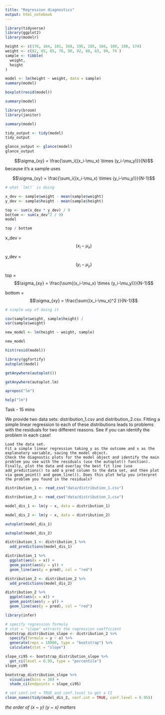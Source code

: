 ```yaml
---
title: "Regression diagnostics"
output: html_notebook
---
```


```r
library(tidyverse)
library(ggplot2)
library(modelr)
```


```r
height <- c(176, 164, 181, 168, 195, 185, 166, 180, 188, 174)
weight <- c(82, 65, 85, 76, 90, 92, 68, 83, 94, 74 )
sample <- tibble(
  weight,
  height
)
```


```r
model <- lm(height ~ weight, data = sample)
summary(model)
```


```r
boxplot(resid(model))

summary(model)
```

```r
library(broom)
library(janitor)

summary(model)

tidy_output <- tidy(model)
tidy_output

glance_output <- glance(model)
glance_output
```
$$\sigma_{xy} = \frac{\sum_i{(x_i-\mu_x) \times (y_i-\mu_y)}}{N}$$
because it's a sample uses 

$$\sigma_{xy} = \frac{\sum_i{(x_i-\mu_x) \times (y_i-\mu_y)}}{N-1}$$ 
```r
# what `lm()` is doing

x_dev <- sample$weight - mean(sample$weight)
y_dev <- sample$height - mean(sample$height)

top <- sum(x_dev * y_dev) / 9
bottom <- sum(x_dev^2 / 9)
model

top / bottom


```

 x_dev = $${(x_i-\mu_x)}$$ 
 
 y_dev = $${(y_i-\mu_y)}$$

 top = $$\sigma_{xy} = \frac{\sum{(x_i-\mu_x) \times (y_i-\mu_y)}}{N-1}$$ 
 
bottom = $$\sigma_{xy} = \frac{\sum{(x_i-\mu_x)^2 }}{N-1}$$ 

```r
# simple way of doing it

cov(sample$weight, sample$height) /
var(sample$weight)
```


```r
new_model <- lm(height ~ weight, sample)

new_model
```

```r
hist(resid(model))
```


```r
library(ggfortify)
autoplot(model)
```

```r
getAnywhere(autoplot())
```

```r
getAnywhere(autoplot.lm)
```


```r
apropos("lm")
```

```r
help("lm")
```


Task - 15 mins

We provide two data sets: distribution_1.csv and distribution_2.csv. Fitting a simple linear regression to each of these distributions leads to problems with the residuals for two different reasons. See if you can identify the problem in each case!

    Load the data set.
    Fit a simple linear regression taking y as the outcome and x as the explanatory variable, saving the model object.
    Check the diagnostic plots for the model object and identify the main problem you see with the residuals (use the autoplot() function).
    Finally, plot the data and overlay the best fit line (use add_predictions() to add a pred column to the data set, and then plot via geom_point() and geom_line()). Does this plot help you interpret the problem you found in the residuals?


```r
distribution_1 <- read_csv("data/distribution_1.csv")

distribution_2 <- read_csv("data/distribution_2.csv")
```


```r
model_dis_1 <- lm(y ~ x, data = distribution_1)

model_dis_2 <- lm(y ~ x, data = distribution_2)

```

```r
autoplot(model_dis_1)
```

```r
autoplot(model_dis_2)
```

```r
distribution_1 <- distribution_1 %>% 
  add_predictions(model_dis_1)

distribution_1 %>% 
  ggplot(aes(x = x)) +
  geom_point(aes(y = y)) +
  geom_line(aes(y = pred), col = "red")
```

```r
distribution_2 <- distribution_2 %>% 
  add_predictions(model_dis_2)

distribution_2 %>% 
  ggplot(aes(x = x)) +
  geom_point(aes(y = y)) +
  geom_line(aes(y = pred), col = "red")
```


```r
library(infer)
```


```r
# specify regression formula
# stat = "slope" extracts the regression coefficient
bootstrap_distribution_slope <- distribution_2 %>%
  specify(formula = y ~ x) %>%
  generate(reps = 10000, type = "bootstrap") %>%
  calculate(stat = "slope")

slope_ci95 <- bootstrap_distribution_slope %>%
  get_ci(level = 0.95, type = "percentile")
slope_ci95
```

```r
bootstrap_distribution_slope %>%
  visualise(bins = 30) +
  shade_ci(endpoints = slope_ci95)
```


```r


# set conf.int = TRUE and conf.level to get a CI
clean_names(tidy(model_dis_2, conf.int = TRUE, conf.level = 0.95))
```



*the order of (x ~ y) (y ~ x) matters*